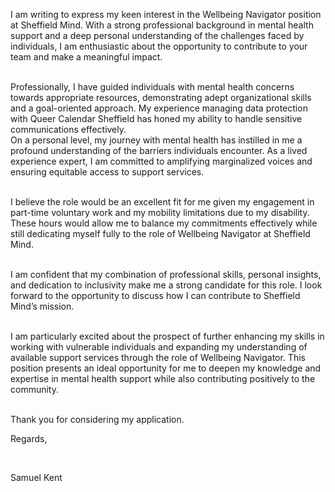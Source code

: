 I am writing to express my keen interest in the Wellbeing Navigator
position at Sheffield Mind. With a strong professional background in mental
health support and a deep personal understanding of the challenges faced by
individuals, I am enthusiastic about the opportunity to contribute to your team
and make a meaningful impact.

<br />
Professionally, I have guided individuals with mental health concerns towards appropriate
resources, demonstrating adept organizational skills and a goal-oriented approach.
My experience managing data protection with Queer Calendar Sheffield has honed my
ability to handle sensitive communications effectively.

<br />
On a personal level, my journey with mental health has instilled in me a profound
understanding of the barriers individuals encounter. As a lived experience expert,
I am committed to amplifying marginalized voices and ensuring equitable access to
support services.

<br />I believe the role would be an excellent fit for me given my engagement in
part-time voluntary work and my mobility limitations due to my disability. These
hours would allow me to balance my commitments effectively while still
dedicating myself fully to the role of Wellbeing Navigator at Sheffield Mind.

<br />I am confident that my combination of professional skills, personal
insights, and dedication to inclusivity make me a strong candidate for this
role. I look forward to the opportunity to discuss how I can contribute to
Sheffield Mind’s mission.

<br />I am particularly excited about the prospect of further enhancing my
skills in working with vulnerable individuals and expanding my understanding of
available support services through the role of Wellbeing Navigator. This
position presents an ideal opportunity for me to deepen my knowledge and
expertise in mental health support while also contributing positively to the
community.

<br />
Thank you for considering my application.

<br />

Regards,

<br />

Samuel Kent

